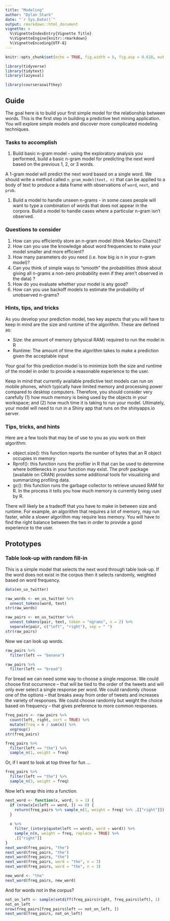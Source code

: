 ```yaml
---
title: "Modeling"
author: "Dylan Stark"
date: "`r Sys.Date()`"
output: rmarkdown::html_document
vignette: >
  %\VignetteIndexEntry{Vignette Title}
  %\VignetteEngine{knitr::rmarkdown}
  %\VignetteEncoding{UTF-8}
---
```


```r
knitr::opts_chunk$set(echo = TRUE, fig.width = 6, fig.asp = 0.618, out.width = "70%", fig.align = "center")
```

```r
library(tidyverse)
library(tidytext)
library(lazyeval)

library(courseraswiftkey)
```

## Guide

The goal here is to build your first simple model for the relationship between words. This is the first step in building a predictive text mining application. You will explore simple models and discover more complicated modeling techniques.

### Tasks to accomplish

1. Build basic n-gram model - using the exploratory analysis you performed, build a basic n-gram model for predicting the next word based on the previous 1, 2, or 3 words.

  A 1-gram model will predict the next word based on a single word.
  We should write a method called `n_gram_model(text, n)` that can be applied to a body of text to produce a data frame with observations of `word`, `next`, and `prob`.

1. Build a model to handle unseen n-grams - in some cases people will want to type a combination of words that does not appear in the corpora. Build a model to handle cases where a particular n-gram isn't observed.

### Questions to consider

1. How can you efficiently store an n-gram model (think Markov Chains)?
1. How can you use the knowledge about word frequencies to make your model smaller and more efficient?
1. How many parameters do you need (i.e. how big is n in your n-gram model)?
1. Can you think of simple ways to "smooth" the probabilities (think about giving all n-grams a non-zero probability even if they aren't observed in the data) ?
1. How do you evaluate whether your model is any good?
1. How can you use backoff models to estimate the probability of unobserved n-grams?

### Hints, tips, and tricks

As you develop your prediction model, two key aspects that you will have to keep in mind are the size and runtime of the algorithm. These are defined as:

* Size: the amount of memory (physical RAM) required to run the model in R
* Runtime: The amount of time the algorithm takes to make a prediction given the acceptable input

Your goal for this prediction model is to minimize both the size and runtime of the model in order to provide a reasonable experience to the user.

Keep in mind that currently available predictive text models can run on mobile phones, which typically have limited memory and processing power compared to desktop computers. Therefore, you should consider very carefully (1) how much memory is being used by the objects in your workspace; and (2) how much time it is taking to run your model. Ultimately, your model will need to run in a Shiny app that runs on the shinyapps.io server.

### Tips, tricks, and hints

Here are a few tools that may be of use to you as you work on their algorithm:

* object.size(): this function reports the number of bytes that an R object occupies in memory
* Rprof(): this function runs the profiler in R that can be used to determine where bottlenecks in your function may exist. The profr package (available on CRAN) provides some additional tools for visualizing and summarizing profiling data.
* gc(): this function runs the garbage collector to retrieve unused RAM for R. In the process it tells you how much memory is currently being used by R.

There will likely be a tradeoff that you have to make in between size and runtime. For example, an algorithm that requires a lot of memory, may run faster, while a slower algorithm may require less memory. You will have to find the right balance between the two in order to provide a good experience to the user.

## Prototypes

### Table look-up with random fill-in

This is a simple model that selects the next word through table look-up.
If the word does not exist in the corpus then it selects randomly, weighted based on word frequency.

```r
data(en_us_twitter)

raw_words <- en_us_twitter %>%
  unnest_tokens(word, text)
str(raw_words)
```

```r
raw_pairs <- en_us_twitter %>%
  unnest_tokens(pair, text, token = "ngrams", n = 2) %>%
  separate(pair, c("left", "right"), sep = " ")
str(raw_pairs)
```

Now we can look up words.

```r
raw_pairs %>%
  filter(left == "banana")
```

```r
raw_pairs %>%
  filter(left == "bread")
```

For bread we can need some way to choose a single response.
We could choose first occurrence -- that will be tied to the order of the tweets and will only ever select a single response per word.
We could randomly choose one of the options -- that breaks away from order of tweets and increases the variety of responses.
We could choose randomly but weight the choice based on frequency -- that gives preference to more common responses.

```r
freq_pairs <- raw_pairs %>%
  count(left, right, sort = TRUE) %>%
  mutate(freq = n / sum(n)) %>%
  ungroup()
str(freq_pairs)
```

```r
freq_pairs %>%
  filter(left == "the") %>%
  sample_n(1, weight = freq)
```

Or, if I want to look at top three for fun ...

```r
freq_pairs %>%
  filter(left == "the") %>%
  sample_n(3, weight = freq)
```

Now let's wrap this into a function.

```r
next_word <- function(x, word, n = 1) {
  if (nrow(x[x$left == word, ]) == 0) {
    return(freq_pairs %>% sample_n(1, weight = freq) %>% .[["right"]])
  }
  
  x %>%
    filter_(interp(quote(left == word), word = word)) %>%
    sample_n(n, weight = freq, replace = TRUE) %>%
    .[["right"]]
}
next_word(freq_pairs, "the")
next_word(freq_pairs, "the")
next_word(freq_pairs, "the")
next_word(freq_pairs, word = "the", n = 3)
next_word(freq_pairs, word = "the", n = 3)

new_word <- "the"
next_word(freq_pairs, new_word)
```

And for words not in the corpus?

```r
not_on_left <- sample(setdiff(freq_pairs$right, freq_pairs$left), 1)
not_on_left
nrow(freq_pairs[freq_pairs$left == not_on_left, ])
next_word(freq_pairs, not_on_left)
```

